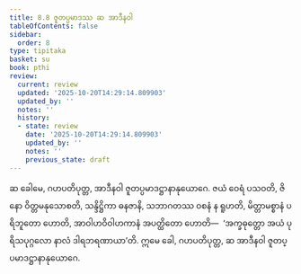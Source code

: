 ```yaml
---
title: 8.8 ဇူတပ္ပမာဒဿ ဆ အာဒီနဝါ
tableOfContents: false
sidebar:
  order: 8
type: tipitaka
basket: su
book: pthi
review:
  current: review
  updated: '2025-10-20T14:29:14.809903'
  updated_by: ''
  notes: ''
  history:
  - state: review
    date: '2025-10-20T14:29:14.809903'
    updated_by: ''
    notes: ''
    previous_state: draft
---
```



<DynamicBreadcrumb />


<ReviewStatus review={frontmatter.review} showDetails={true} />

<HypothesisAnnotation frontmatter={frontmatter} />

<Division number="251" book="pthi" e="ch" v="8" p="149">

<Paragraph number="589" book="pthi">
ဆ ခေါမေ, ဂဟပတိပုတ္တ, အာဒီနဝါ ဇူတပ္ပမာဒဋ္ဌာနာနုယောဂေ. ဇယံ ဝေရံ ပသဝတိ, ဇိနော ဝိတ္တမနုသောစတိ, သန္ဒိဋ္ဌိကာ ဓနဇာနိ, သဘာဂတဿ ဝစနံ န ရူဟတိ, မိတ္တာမစ္စာနံ ပရိဘူတော ဟောတိ, အာဝါဟဝိဝါဟကာနံ အပတ္ထိတော ဟောတိ—  ‘အက္ခဓုတ္တော အယံ ပုရိသပုဂ္ဂလော နာလံ ဒါရဘရဏာယာ’တိ. ဣမေ ခေါ, ဂဟပတိပုတ္တ, ဆ အာဒီနဝါ ဇူတပ္ပမာဒဋ္ဌာနာနုယောဂေ.
</Paragraph>
</Division>